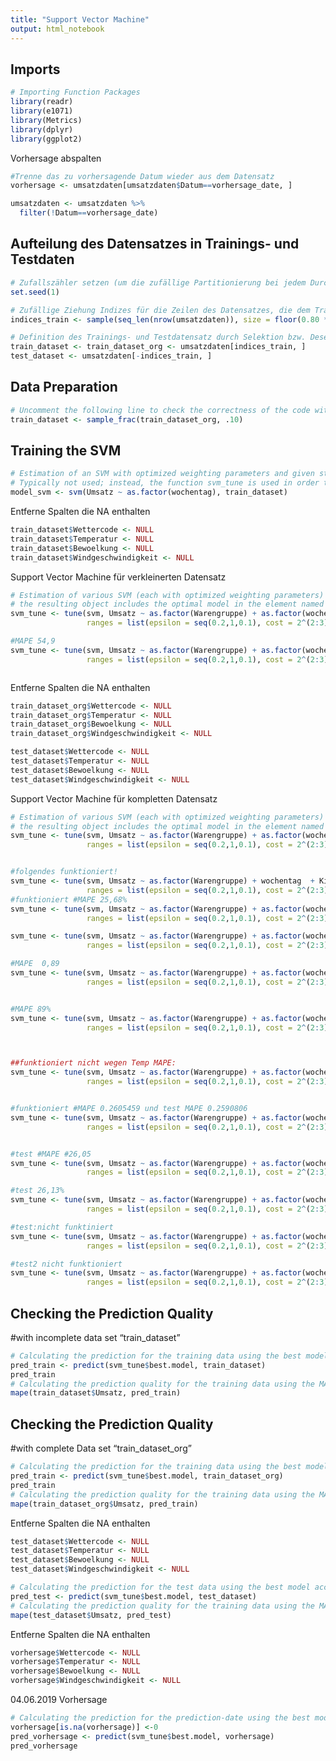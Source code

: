 ```yaml
---
title: "Support Vector Machine"
output: html_notebook
---
```



## Imports

```r
# Importing Function Packages
library(readr)
library(e1071)
library(Metrics)
library(dplyr)
library(ggplot2)
```

Vorhersage abspalten
```r
#Trenne das zu vorhersagende Datum wieder aus dem Datensatz
vorhersage <- umsatzdaten[umsatzdaten$Datum==vorhersage_date, ]

umsatzdaten <- umsatzdaten %>%
  filter(!Datum==vorhersage_date)
```


## Aufteilung des Datensatzes in Trainings- und Testdaten

```r
# Zufallszähler setzen (um die zufällige Partitionierung bei jedem Durchlauf gleich zu halten)
set.seed(1)

# Zufällige Ziehung Indizes für die Zeilen des Datensatzes, die dem Traininsdatensatz zugeordnet werden
indices_train <- sample(seq_len(nrow(umsatzdaten)), size = floor(0.80 * nrow(umsatzdaten)))

# Definition des Trainings- und Testdatensatz durch Selektion bzw. Deselektion der entsprechenden Datenzeilen
train_dataset <- train_dataset_org <- umsatzdaten[indices_train, ]
test_dataset <- umsatzdaten[-indices_train, ]
```


## Data Preparation

```r
# Uncomment the following line to check the correctness of the code with a small (and computationally fast) training data set
train_dataset <- sample_frac(train_dataset_org, .10)
```


## Training the SVM

```r
# Estimation of an SVM with optimized weighting parameters and given standard hyper parameters
# Typically not used; instead, the function svm_tune is used in order to also get a model with optimized hyper parameters
model_svm <- svm(Umsatz ~ as.factor(wochentag), train_dataset)
```

Entferne Spalten die NA enthalten
```r
train_dataset$Wettercode <- NULL
train_dataset$Temperatur <- NULL
train_dataset$Bewoelkung <- NULL
train_dataset$Windgeschwindigkeit <- NULL
```

Support Vector Machine für verkleinerten Datensatz
```r
# Estimation of various SVM (each with optimized weighting parameters) using systematically varied hyper parameters (typically called 'grid search' approach) and cross validation
# the resulting object includes the optimal model in the element named 'best.model'
svm_tune <- tune(svm, Umsatz ~ as.factor(Warengruppe) + as.factor(wochentag) + jahreszeit + KielerWoche, data=train_dataset,
                 ranges = list(epsilon = seq(0.2,1,0.1), cost = 2^(2:3)))

#MAPE 54,9
svm_tune <- tune(svm, Umsatz ~ as.factor(Warengruppe) + as.factor(wochentag) + jahreszeit + KielerWoche+warmTemp, data=train_dataset,
                 ranges = list(epsilon = seq(0.2,1,0.1), cost = 2^(2:3)))



```

Entferne Spalten die NA enthalten
```r
train_dataset_org$Wettercode <- NULL
train_dataset_org$Temperatur <- NULL
train_dataset_org$Bewoelkung <- NULL
train_dataset_org$Windgeschwindigkeit <- NULL

test_dataset$Wettercode <- NULL
test_dataset$Temperatur <- NULL
test_dataset$Bewoelkung <- NULL
test_dataset$Windgeschwindigkeit <- NULL

```

Support Vector Machine für kompletten Datensatz
```r
# Estimation of various SVM (each with optimized weighting parameters) using systematically varied hyper parameters (typically called 'grid search' approach) and cross validation
# the resulting object includes the optimal model in the element named 'best.model'
svm_tune <- tune(svm, Umsatz ~ as.factor(Warengruppe) + as.factor(wochentag) + jahreszeit + KielerWoche, data=train_dataset_org,
                 ranges = list(epsilon = seq(0.2,1,0.1), cost = 2^(2:3)))


#folgendes funktioniert!
svm_tune <- tune(svm, Umsatz ~ as.factor(Warengruppe) + wochentag  + KielerWoche, data=train_dataset_org,
                 ranges = list(epsilon = seq(0.2,1,0.1), cost = 2^(2:3)))
#funktioniert #MAPE 25,68%
svm_tune <- tune(svm, Umsatz ~ as.factor(Warengruppe) + as.factor(wochentag)  + KielerWoche + jahreszeit, data=train_dataset_org,
                 ranges = list(epsilon = seq(0.2,1,0.1), cost = 2^(2:3)))

svm_tune <- tune(svm, Umsatz ~ as.factor(Warengruppe) + as.factor(wochentag)  + KielerWoche + jahreszeit+as.factor(month), data=train_dataset_org,
                 ranges = list(epsilon = seq(0.2,1,0.1), cost = 2^(2:3)))

#MAPE  0,89
svm_tune <- tune(svm, Umsatz ~ as.factor(Warengruppe) + as.factor(wochentag)  + KielerWoche + jahreszeit+VerlaengertesWE_Mo, data=train_dataset_org,
                 ranges = list(epsilon = seq(0.2,1,0.1), cost = 2^(2:3)))


#MAPE 89%
svm_tune <- tune(svm, Umsatz ~ as.factor(Warengruppe) + as.factor(wochentag)  + KielerWoche + jahreszeit+warmTemp, data=train_dataset_org,
                 ranges = list(epsilon = seq(0.2,1,0.1), cost = 2^(2:3)))



##funktioniert nicht wegen Temp MAPE:
svm_tune <- tune(svm, Umsatz ~ as.factor(Warengruppe) + as.factor(wochentag)  + KielerWoche + jahreszeit+Temperatur, data=train_dataset_org,
                 ranges = list(epsilon = seq(0.2,1,0.1), cost = 2^(2:3)))


#funktioniert #MAPE 0.2605459 und test MAPE 0.2590806
svm_tune <- tune(svm, Umsatz ~ as.factor(Warengruppe) + as.factor(wochentag)  + KielerWoche + jahreszeit+ VerlaengertesWE_Mo, data=train_dataset_org,
                 ranges = list(epsilon = seq(0.2,1,0.1), cost = 2^(2:3)))


#test #MAPE #26,05
svm_tune <- tune(svm, Umsatz ~ as.factor(Warengruppe) + as.factor(wochentag)  + KielerWoche + jahreszeit+sylvester, data=train_dataset_org,
                 ranges = list(epsilon = seq(0.2,1,0.1), cost = 2^(2:3)))

#test 26,13%
svm_tune <- tune(svm, Umsatz ~ as.factor(Warengruppe) + as.factor(wochentag)  + KielerWoche + jahreszeit+schulferien+holiday, data=train_dataset_org,
                 ranges = list(epsilon = seq(0.2,1,0.1), cost = 2^(2:3)))

#test:nicht funktiniert
svm_tune <- tune(svm, Umsatz ~ as.factor(Warengruppe) + as.factor(wochentag)  + KielerWoche+ as.factor(Temperatur), data=train_dataset_org,
                 ranges = list(epsilon = seq(0.2,1,0.1), cost = 2^(2:3)))

#test2 nicht funktioniert
svm_tune <- tune(svm, Umsatz ~ as.factor(Warengruppe) + as.factor(wochentag)  + KielerWoche+ as.logical(holiday), data=train_dataset_org,
                 ranges = list(epsilon = seq(0.2,1,0.1), cost = 2^(2:3)))

```


## Checking the Prediction Quality
#with incomplete data set "train_dataset"
```r
# Calculating the prediction for the training data using the best model according to the grid search
pred_train <- predict(svm_tune$best.model, train_dataset)
pred_train
# Calculating the prediction quality for the training data using the MAPE
mape(train_dataset$Umsatz, pred_train)
```

## Checking the Prediction Quality
#with complete Data set "train_dataset_org"
```r
# Calculating the prediction for the training data using the best model according to the grid search
pred_train <- predict(svm_tune$best.model, train_dataset_org)
pred_train
# Calculating the prediction quality for the training data using the MAPE
mape(train_dataset_org$Umsatz, pred_train)
```



Entferne Spalten die NA enthalten
```r
test_dataset$Wettercode <- NULL
test_dataset$Temperatur <- NULL
test_dataset$Bewoelkung <- NULL
test_dataset$Windgeschwindigkeit <- NULL
```


```r
# Calculating the prediction for the test data using the best model according to the grid search
pred_test <- predict(svm_tune$best.model, test_dataset)
# Calculating the prediction quality for the training data using the MAPE
mape(test_dataset$Umsatz, pred_test)
```

Entferne Spalten die NA enthalten
```r
vorhersage$Wettercode <- NULL
vorhersage$Temperatur <- NULL
vorhersage$Bewoelkung <- NULL
vorhersage$Windgeschwindigkeit <- NULL
```


04.06.2019 Vorhersage 
```r
# Calculating the prediction for the prediction-date using the best model according to the grid search
vorhersage[is.na(vorhersage)] <-0
pred_vorhersage <- predict(svm_tune$best.model, vorhersage)
pred_vorhersage
```

